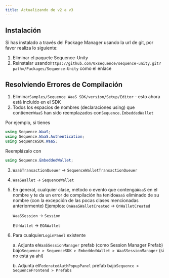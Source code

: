 ```yaml
---
title: Actualizando de v2 a v3
---
```


## Instalación

Si has instalado a través del Package Manager usando la url de git, por favor realiza lo siguiente:

1. Eliminar el paquete Sequence-Unity
2. Reinstalar usando`https://github.com/0xsequence/sequence-unity.git?path=/Packages/Sequence-Unity` como el enlace

## Resolviendo Errores de Compilación

1. Eliminar`Samples/Sequence WaaS SDK/version/Setup/Editor` - esto ahora está incluido en el SDK
2. Todos los espacios de nombres (declaraciones using) que contienen`WaaS` han sido reemplazados con`Sequence.EmbeddedWallet`

Por ejemplo, si tienes

```csharp
using Sequence.WaaS;
using Sequence.WaaS.Authentication;
using SequenceSDK.WaaS;
```

Reemplázalo con

```csharp
using Sequence.EmbeddedWallet;
```

3. `WaaSTransactionQueuer` -> `SequenceWalletTransactionQueuer`
4. `WaaSWallet` -> `SequenceWallet`
5. En general, cualquier clase, método o evento que contenga`WaaS` en el nombre y te da un error de compilación ha tenido`WaaS` eliminado de su nombre (con la excepción de las pocas clases mencionadas anteriormente)
   Ejemplos:
   `OnWaaSWalletCreated` -> `OnWalletCreated`

   `WaaSSession` -> `Session`

   `EthWallet` -> `EOAWallet`
6. Para cualquier`LoginPanel` existente

   a. Adjunta el`WaaSSessionManager` prefab (como Session Manager Prefab) bajo`Sequence > SequenceSDK > EmbeddedWallet > WaaSSessionManager` (si no está ya ahí)

   b. Adjunta el`FederatedAuthPopupPanel` prefab bajo`Sequence > SequenceFrontend > Prefabs`
